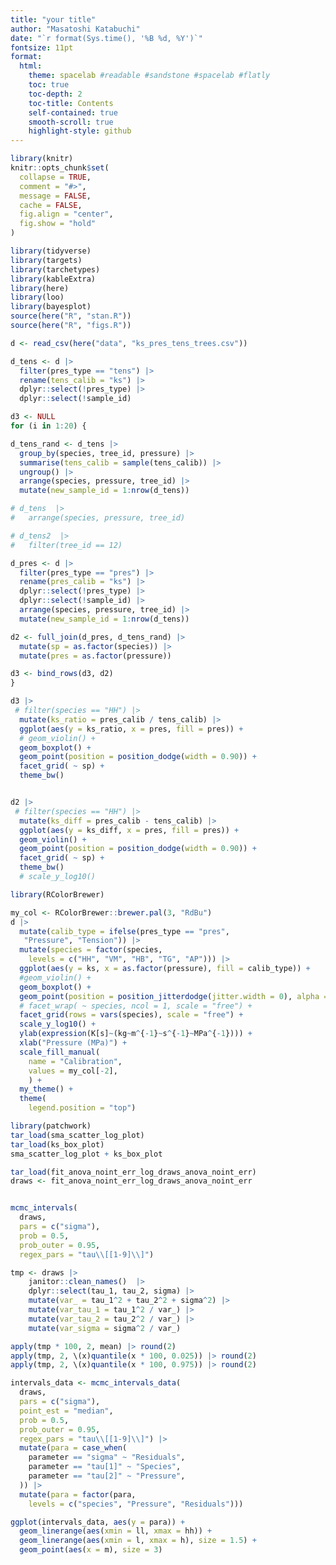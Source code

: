 ```yaml
---
title: "your title"
author: "Masatoshi Katabuchi"
date: "`r format(Sys.time(), '%B %d, %Y')`"
fontsize: 11pt
format:
  html:
    theme: spacelab #readable #sandstone #spacelab #flatly
    toc: true
    toc-depth: 2
    toc-title: Contents
    self-contained: true
    smooth-scroll: true
    highlight-style: github
---
```


```r
library(knitr)
knitr::opts_chunk$set(
  collapse = TRUE,
  comment = "#>",
  message = FALSE,
  cache = FALSE,
  fig.align = "center",
  fig.show = "hold"
)
```


```r
library(tidyverse)
library(targets)
library(tarchetypes)
library(kableExtra)
library(here)
library(loo)
library(bayesplot)
source(here("R", "stan.R"))
source(here("R", "figs.R"))
```

```r
d <- read_csv(here("data", "ks_pres_tens_trees.csv"))

d_tens <- d |>
  filter(pres_type == "tens") |>
  rename(tens_calib = "ks") |>
  dplyr::select(!pres_type) |>
  dplyr::select(!sample_id)

d3 <- NULL
for (i in 1:20) {

d_tens_rand <- d_tens |>
  group_by(species, tree_id, pressure) |>
  summarise(tens_calib = sample(tens_calib)) |>
  ungroup() |>
  arrange(species, pressure, tree_id) |>
  mutate(new_sample_id = 1:nrow(d_tens))

# d_tens  |>
#   arrange(species, pressure, tree_id)

# d_tens2  |>
#   filter(tree_id == 12)

d_pres <- d |>
  filter(pres_type == "pres") |>
  rename(pres_calib = "ks") |>
  dplyr::select(!pres_type) |>
  dplyr::select(!sample_id) |>
  arrange(species, pressure, tree_id) |>
  mutate(new_sample_id = 1:nrow(d_tens))

d2 <- full_join(d_pres, d_tens_rand) |>
  mutate(sp = as.factor(species)) |>
  mutate(pres = as.factor(pressure))

d3 <- bind_rows(d3, d2)
}

d3 |>
 # filter(species == "HH") |>
  mutate(ks_ratio = pres_calib / tens_calib) |>
  ggplot(aes(y = ks_ratio, x = pres, fill = pres)) +
  # geom_violin() +
  geom_boxplot() +
  geom_point(position = position_dodge(width = 0.90)) +
  facet_grid( ~ sp) +
  theme_bw()


d2 |>
 # filter(species == "HH") |>
  mutate(ks_diff = pres_calib - tens_calib) |>
  ggplot(aes(y = ks_diff, x = pres, fill = pres)) +
  geom_violin() +
  geom_point(position = position_dodge(width = 0.90)) +
  facet_grid( ~ sp) +
  theme_bw()
  # scale_y_log10()
```


```r
library(RColorBrewer)

my_col <- RColorBrewer::brewer.pal(3, "RdBu")
d |>
  mutate(calib_type = ifelse(pres_type == "pres",
   "Pressure", "Tension")) |>
  mutate(species = factor(species,
    levels = c("HH", "VM", "HB", "TG", "AP"))) |>
  ggplot(aes(y = ks, x = as.factor(pressure), fill = calib_type)) +
  #geom_violin() +
  geom_boxplot() +
  geom_point(position = position_jitterdodge(jitter.width = 0), alpha = 0.5) +
  # facet_wrap( ~ species, ncol = 1, scale = "free") +
  facet_grid(rows = vars(species), scale = "free") +
  scale_y_log10() +
  ylab(expression(K[s]~(kg~m^{-1}~s^{-1}~MPa^{-1}))) +
  xlab("Pressure (MPa)") +
  scale_fill_manual(
    name = "Calibration",
    values = my_col[-2],
    ) +
  my_theme() +
  theme(
    legend.position = "top")

```

```r
library(patchwork)
tar_load(sma_scatter_log_plot)
tar_load(ks_box_plot)
sma_scatter_log_plot + ks_box_plot
```


```r
tar_load(fit_anova_noint_err_log_draws_anova_noint_err)
draws <- fit_anova_noint_err_log_draws_anova_noint_err


mcmc_intervals(
  draws,
  pars = c("sigma"),
  prob = 0.5,
  prob_outer = 0.95,
  regex_pars = "tau\\[[1-9]\\]")


```

```r
tmp <- draws |>
    janitor::clean_names()  |>
    dplyr::select(tau_1, tau_2, sigma) |>
    mutate(var_ = tau_1^2 + tau_2^2 + sigma^2) |>
    mutate(var_tau_1 = tau_1^2 / var_) |>
    mutate(var_tau_2 = tau_2^2 / var_) |>
    mutate(var_sigma = sigma^2 / var_)

apply(tmp * 100, 2, mean) |> round(2)
apply(tmp, 2, \(x)quantile(x * 100, 0.025)) |> round(2)
apply(tmp, 2, \(x)quantile(x * 100, 0.975)) |> round(2)

intervals_data <- mcmc_intervals_data(
  draws,
  pars = c("sigma"),
  point_est = "median",
  prob = 0.5,
  prob_outer = 0.95,
  regex_pars = "tau\\[[1-9]\\]") |>
  mutate(para = case_when(
    parameter == "sigma" ~ "Residuals",
    parameter == "tau[1]" ~ "Species",
    parameter == "tau[2]" ~ "Pressure",
  )) |>
  mutate(para = factor(para,
    levels = c("species", "Pressure", "Residuals")))

ggplot(intervals_data, aes(y = para)) +
  geom_linerange(aes(xmin = ll, xmax = hh)) +
  geom_linerange(aes(xmin = l, xmax = h), size = 1.5) +
  geom_point(aes(x = m), size = 3)



```
